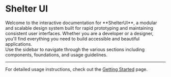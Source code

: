 
<Meta title="Welcome" />

<h1
  style={{
    marginBottom: 'var(--margin-8)',
  }}
>
  <span style={{ fontSize: 'var(--font-size-80)', color: 'var(--color-primary-main-light)' }}>Shelter</span>
  <span style={{ fontSize: 'var(--font-size-80)', color: 'var(--color-secondary-main-light)' }}>UI</span>
</h1>

<div style={{ fontSize: 'var(--font-size-20)', maxWidth: '70%', marginBottom: 'var(--margin-4)' }}>
  Welcome to the interactive documentation for **ShelterUI**, a modular and scalable design system built for rapid
  prototyping and maintaining consistent user interfaces. Whether you are a developer or a designer, you'll find
  everything you need to build accessible and beautiful applications.
</div>

<div style={{ fontSize: 'var(--font-size-20)', maxWidth: '70%', marginBottom: 'var(--margin-9)' }}>
  Use the sidebar to navigate through the various sections including components, foundations, and usage guidelines.
</div>

---

For detailed usage instructions, check out the [Getting Started](?path=/docs/getting-started--docs) page.
